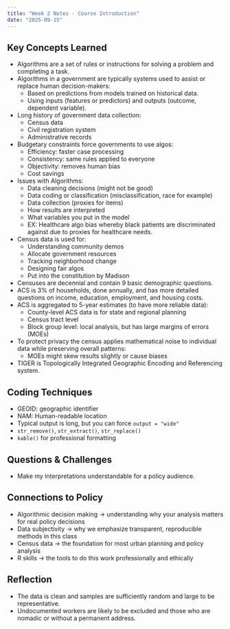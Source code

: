 ```yaml
---
title: "Week 2 Notes - Course Introduction"
date: "2025-09-15"
---
```


## Key Concepts Learned
<!-- [Concepts & Not codes] -->

- Algorithms are a set of rules or instructions for solving a problem and completing a task.
- Algorithms in a government are typically systems used to assist or replace human decision-makers:  
  - Based on predictions from models trained on historical data.  
  - Using inputs (features or predictors) and outputs (outcome, dependent variable).  
- Long history of government data collection:  
  - Census data  
  - Civil registration system  
  - Administrative records  
- Budgetary constraints force governments to use algos:  
  - Efficiency: faster case processing  
  - Consistency: same rules applied to everyone  
  - Objectivity: removes human bias  
  - Cost savings  
- Issues with Algorithms:  
  - Data cleaning decisions (might not be good)  
  - Data coding or classification (misclassification, race for example)  
  - Data collection (proxies for items)  
  - How results are interpreted  
  - What variables you put in the model  
  - EX: Healthcare algo bias whereby black patients are discriminated against due to proxies for healthcare needs.  
- Census data is used for:  
  - Understanding community demos  
  - Allocate government resources  
  - Tracking neighborhood change  
  - Designing fair algos  
  - Put into the constitution by Madison  
- Censuses are decennial and contain 9 basic demographic questions.  
- ACS is 3% of households, done annually, and has more detailed questions on income, education, employment, and housing costs.  
- ACS is aggregated to 5-year estimates (to have more reliable data):  
  - County-level ACS data is for state and regional planning  
  - Census tract level  
  - Block group level: local analysis, but has large margins of errors (MOEs)  
- To protect privacy the census applies mathematical noise to individual data while preserving overall patterns:  
  - MOEs might skew results slightly or cause biases  
- TIGER is Topologically Integrated Geographic Encoding and Referencing system.  

## Coding Techniques

- GEOID: geographic identifier  
- NAM: Human-readable location  
- Typical output is long, but you can force `output = "wide"`  
- `str_remove()`, `str_extract()`, `str_replace()`  
- `kable()` for professional formatting  

## Questions & Challenges
<!-- [What I didn't fully understand] -->
<!-- [Areas needing more practice] -->

- Make my interpretations understandable for a policy audience.  

## Connections to Policy
<!-- [How this week's content applies to real policy work] -->

- Algorithmic decision making → understanding why your analysis matters for real policy decisions  
- Data subjectivity → why we emphasize transparent, reproducible methods in this class  
- Census data → the foundation for most urban planning and policy analysis  
- R skills → the tools to do this work professionally and ethically  

## Reflection

- The data is clean and samples are sufficiently random and large to be representative.  
- Undocumented workers are likely to be excluded and those who are nomadic or without a permanent address.  
